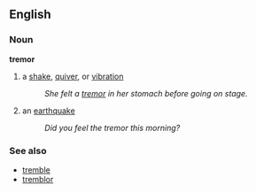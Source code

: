 ==English==
===Noun===
'''tremor'''
#a [[shake]], [[quiver]], or [[vibration]]
#:''She felt a [[tremor]] in her stomach before going on stage.''
#an [[earthquake]]
#:''Did you feel the tremor this morning?''

===See also===
*[[tremble]]
*[[tremblor]]